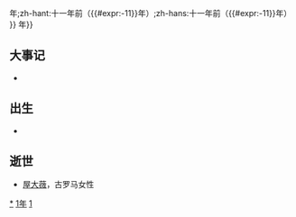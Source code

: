 {{noteTA
|1=zh:{{#expr:{{CURRENTYEAR}}-11}}年;zh-hant:十一年前（{{#expr:{{CURRENTYEAR}}-11}}年）;zh-hans:十一年前（{{#expr:{{CURRENTYEAR}}-11}}年）
}}
{{not|{{#expr:{{CURRENTYEAR}}-11}}年}}
{{yearTOC|-11|西汉'''[[元延|元延]]二年'''}}

== 大事记 ==
*
== 出生 ==
*
== 逝世 ==
{{Wikisource year mention}}
* [[屋大薇|屋大薇]]，古罗马女性

[[Category:前11年|*]]
[[Category:前10年代|1年]]
[[Category:前1世纪各年|1]]